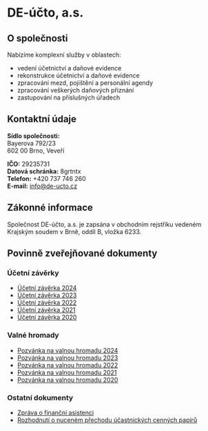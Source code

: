 # DE-účto, a.s.

## O společnosti

Nabízíme komplexní služby v oblastech:
- vedení účetnictví a daňové evidence
- rekonstrukce účetnictví a daňové evidence
- zpracování mezd, pojištění a personální agendy
- zpracování veškerých daňových přiznání
- zastupování na příslušných úřadech

## Kontaktní údaje

**Sídlo společnosti:**  
Bayerova 792/23  
602 00 Brno, Veveří

**IČO:** 29235731  
**Datová schránka:** 8grtntx  
**Telefon:** +420 737 746 260  
**E-mail:** info@de-ucto.cz

## Zákonné informace

Společnost DE-účto, a.s. je zapsána v obchodním rejstříku vedeném Krajským soudem v Brně, oddíl B, vložka 6233.

## Povinně zveřejňované dokumenty

### Účetní závěrky
- [Účetní závěrka 2024](/dokumenty/ucetni-zaverka-2024.pdf)
- [Účetní závěrka 2023](/dokumenty/ucetni-zaverka-2023.pdf)
- [Účetní závěrka 2022](/dokumenty/ucetni-zaverka-2022.pdf)
- [Účetní závěrka 2021](/dokumenty/ucetni-zaverka-2021.pdf)
- [Účetní závěrka 2020](/dokumenty/ucetni-zaverka-2020.pdf)

### Valné hromady
- [Pozvánka na valnou hromadu 2024](/dokumenty/valna-hromada-2024.pdf)
- [Pozvánka na valnou hromadu 2023](/dokumenty/valna-hromada-2023.pdf)
- [Pozvánka na valnou hromadu 2022](/dokumenty/valna-hromada-2022.pdf)
- [Pozvánka na valnou hromadu 2021](/dokumenty/valna-hromada-2021.pdf)
- [Pozvánka na valnou hromadu 2020](/dokumenty/valna-hromada-2020.pdf)

### Ostatní dokumenty
- [Zpráva o finanční asistenci](/dokumenty/zprava-financni-asistence.pdf)
- [Rozhodnutí o nuceném přechodu účastnických cenných papírů](/dokumenty/rozhodnuti-nuceny-prechod.pdf) 
